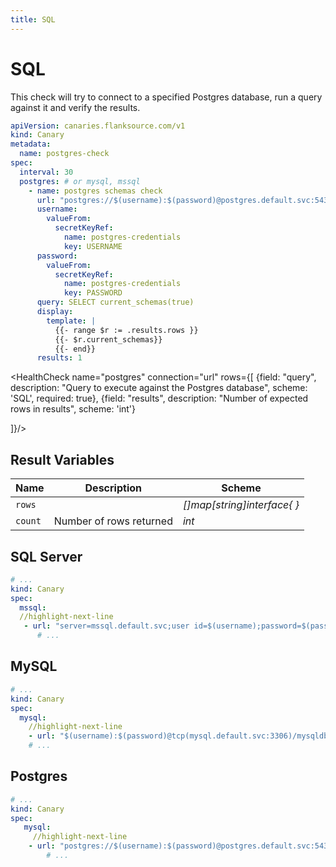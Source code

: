 ```yaml
---
title: SQL
---
```



# <AzureSqlServer/> SQL

This check will try to connect to a specified Postgres database, run a query against it and verify the results.

```yaml
apiVersion: canaries.flanksource.com/v1
kind: Canary
metadata:
  name: postgres-check
spec:
  interval: 30
  postgres: # or mysql, mssql
    - name: postgres schemas check
      url: "postgres://$(username):$(password)@postgres.default.svc:5432/postgres?sslmode=disable"
      username:
        valueFrom:
          secretKeyRef:
            name: postgres-credentials
            key: USERNAME
      password:
        valueFrom:
          secretKeyRef:
            name: postgres-credentials
            key: PASSWORD
      query: SELECT current_schemas(true)
      display:
        template: |
          {{- range $r := .results.rows }}
          {{- $r.current_schemas}}
          {{- end}}
      results: 1
```

<HealthCheck name="postgres"  connection="url" rows={[
  {field: "query", description: "Query to execute against the Postgres database", scheme: 'SQL', required: true},
  {field: "results", description: "Number of expected rows in results", scheme: 'int'}

]}/>


## Result Variables

| Name    | Description             | Scheme                     |
| ------- | ----------------------- | -------------------------- |
| `rows`  |                         | *[]map[string]interface{ }* |
| `count` | Number of rows returned | *int*                      |


## <Icon name="mssql" /> SQL Server

```yaml title=canary-mssql.yaml
# ...
kind: Canary
spec:
  mssql:
  //highlight-next-line
   - url: "server=mssql.default.svc;user id=$(username);password=$(password);port=1433;database=master"
      # ...
```


## <Icon name="mysql" /> MySQL



```yaml title=lookup-mysql.yaml
# ...
kind: Canary
spec:
  mysql:
    //highlight-next-line
    - url: "$(username):$(password)@tcp(mysql.default.svc:3306)/mysqldb"
    # ...
```
## <Icon name="postgres" /> Postgres


```yaml title=canary-postgres.yaml
# ...
kind: Canary
spec:
   mysql:
     //highlight-next-line
    - url: "postgres://$(username):$(password)@postgres.default.svc:5432/postgres?sslmode=disable"
        # ...
```

